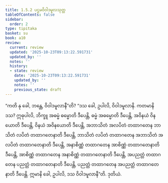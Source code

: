 ```yaml
---
title: 1.5.2 ပဌမဝိဝါဒမူလသုတ္တ
tableOfContents: false
sidebar:
  order: 2
type: tipitaka
basket: su
book: a10
review:
  current: review
  updated: '2025-10-23T09:13:22.591731'
  updated_by: ''
  notes: ''
  history:
  - state: review
    date: '2025-10-23T09:13:22.591731'
    updated_by: ''
    notes: ''
    previous_state: draft
---
```



<ReviewStatus review={frontmatter.review} showDetails={true} />

<HypothesisAnnotation frontmatter={frontmatter} />

<DynamicBreadcrumb />

<Division number="42" book="a10" e="ch" v="17" p="317">

<Paragraph number="297" book="a10">
“ကတိ နု ခေါ, ဘန္တေ, ဝိဝါဒမူလာနီ”တိ? “ဒသ ခေါ, ဥပါလိ, ဝိဝါဒမူလာနိ. ကတမာနိ ဒသ? ဣဓုပါလိ, ဘိက္ခူ အဓမ္မံ ဓမ္မောတိ ဒီပေန္တိ, ဓမ္မံ အဓမ္မောတိ ဒီပေန္တိ, အဝိနယံ ဝိနယောတိ ဒီပေန္တိ, ဝိနယံ အဝိနယောတိ ဒီပေန္တိ, အဘာသိတံ အလပိတံ တထာဂတေန ဘာသိတံ လပိတံ တထာဂတေနာတိ ဒီပေန္တိ, ဘာသိတံ လပိတံ တထာဂတေန အဘာသိတံ အလပိတံ တထာဂတေနာတိ ဒီပေန္တိ, အနာစိဏ္ဏံ တထာဂတေန အာစိဏ္ဏံ တထာဂတေနာတိ ဒီပေန္တိ, အာစိဏ္ဏံ တထာဂတေန အနာစိဏ္ဏံ တထာဂတေနာတိ ဒီပေန္တိ, အပညတ္တံ တထာဂတေန ပညတ္တံ တထာဂတေနာတိ ဒီပေန္တိ, ပညတ္တံ တထာဂတေန အပညတ္တံ တထာဂတေနာတိ ဒီပေန္တိ. ဣမာနိ ခေါ, ဥပါလိ, ဒသ ဝိဝါဒမူလာနီ”တိ.

</Paragraph>
</Division>

<Paragraph number="298" type="center" book="a10">
ဒုတိယံ.
</Paragraph>